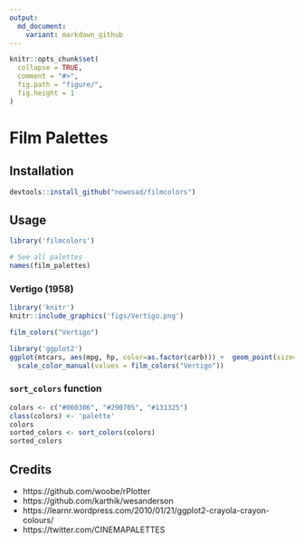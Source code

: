 ```yaml
---
output:
  md_document:
    variant: markdown_github
---
```


<!-- README.md is generated from README.Rmd. Please edit that file -->

```r
knitr::opts_chunk$set(
  collapse = TRUE,
  comment = "#>",
  fig.path = "figure/",
  fig.height = 1
)
```

# Film Palettes

## Installation

```R
devtools::install_github("nowosad/filmcolors")
```

## Usage

```r
library('filmcolors')

# See all palettes
names(film_palettes)
```

### Vertigo (1958)

```r
library('knitr')
knitr::include_graphics('figs/Vertigo.png')
```

```r
film_colors("Vertigo")
```

```r
library('ggplot2')
ggplot(mtcars, aes(mpg, hp, color=as.factor(carb))) +  geom_point(size=8) +
  scale_color_manual(values = film_colors("Vertigo"))
```

### `sort_colors` function

```r
colors <- c("#060306", "#290705", "#131325")
class(colors) <- 'palette'
colors
sorted_colors <- sort_colors(colors)
sorted_colors
```

## Credits

- https://github.com/woobe/rPlotter
- https://github.com/karthik/wesanderson
- https://learnr.wordpress.com/2010/01/21/ggplot2-crayola-crayon-colours/
- https://twitter.com/CINEMAPALETTES